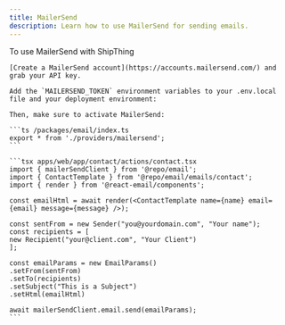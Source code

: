 ```yaml
---
title: MailerSend
description: Learn how to use MailerSend for sending emails.
---
```


To use MailerSend with ShipThing

<Steps>
  <Step title="Create a MailerSend account">

    [Create a MailerSend account](https://accounts.mailersend.com/) and grab your API key.

  </Step>
  <Step title="Add environment variables">

    Add the `MAILERSEND_TOKEN` environment variables to your .env.local file and your deployment environment:

    Then, make sure to activate MailerSend:

    ```ts /packages/email/index.ts
    export * from './providers/mailersend';
    ```

  </Step>
  <Step title="Sending Emails">

    ```tsx apps/web/app/contact/actions/contact.tsx
    import { mailerSendClient } from '@repo/email';
    import { ContactTemplate } from '@repo/email/emails/contact';
    import { render } from '@react-email/components';

    const emailHtml = await render(<ContactTemplate name={name} email={email} message={message} />);

    const sentFrom = new Sender("you@yourdomain.com", "Your name");
    const recipients = [
    new Recipient("your@client.com", "Your Client")
    ];

    const emailParams = new EmailParams()
    .setFrom(sentFrom)
    .setTo(recipients)
    .setSubject("This is a Subject")
    .setHtml(emailHtml)

    await mailerSendClient.email.send(emailParams);
    ```

  </Step>
</Steps>


